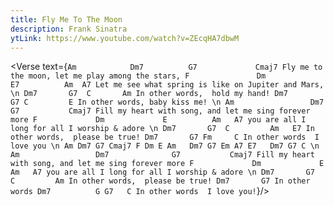 ```yaml
---
title: Fly Me To The Moon
description: Frank Sinatra
ytLink: https://www.youtube.com/watch?v=ZEcqHA7dbwM
---
```



<Verse text={`
Am            Dm7          G7             Cmaj7
Fly me to the moon, let me play among the stars,
F               Dm                E7          Am  A7
Let me see what spring is like on Jupiter and Mars,
\n
   Dm7       G7  C       Am
In other words,  hold my hand!
   Dm7       G7 C         E
In other words, baby kiss me!
\n
Am                 Dm7              G7           Cmaj7
Fill my heart with song, and let me sing forever more
F             Dm             E          Am   A7
you are all I long for all I worship & adore
\n
   Dm7       G7  C         Am   E7
In other words,  please be true!
   Dm7       G7 Fm     C
In other words  I love you
\n
Am Dm7 G7 Cmaj7 F Dm E Am   Dm7 G7 Em A7 E7   Dm7 G7 C
\n
Am                 Dm7              G7           Cmaj7
Fill my heart with song, and let me sing forever more
F             Dm             E          Am   A7
you are all I long for all I worship & adore
\n
   Dm7       G7  C         Am
In other words,  please be true!
   Dm7       G7
In other words
   Dm7          G G7   C
In other words  I love you!
`}/>
